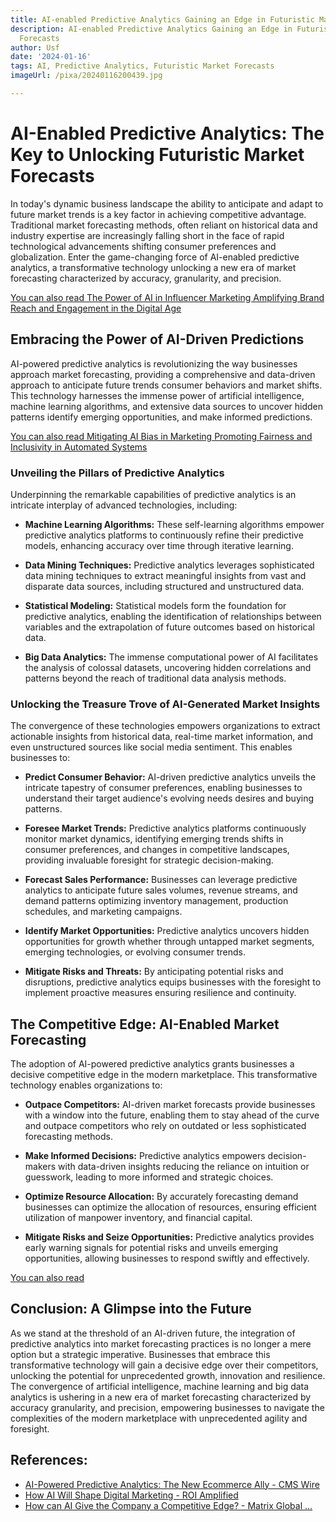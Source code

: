 ```yaml
---
title: AI-enabled Predictive Analytics Gaining an Edge in Futuristic Market Forecasts
description: AI-enabled Predictive Analytics Gaining an Edge in Futuristic Market
  Forecasts
author: Usf
date: '2024-01-16'
tags: AI, Predictive Analytics, Futuristic Market Forecasts
imageUrl: /pixa/20240116200439.jpg

---
```

# AI-Enabled Predictive Analytics: The Key to Unlocking Futuristic Market Forecasts

In  today's dynamic business landscape the ability to anticipate and adapt to future market trends is a key factor in achieving competitive advantage. Traditional market forecasting methods,  often reliant on historical data and industry expertise are increasingly falling short in  the face of rapid technological advancements shifting consumer preferences and globalization. Enter the game-changing force of AI-enabled predictive analytics, a transformative technology unlocking a new era of market forecasting characterized by accuracy, granularity, and precision.

[You can also read The Power of  AI  in Influencer Marketing Amplifying Brand Reach and Engagement in the Digital Age](The%20Power%20of%20AI%20in%20Influencer%20Marketing%20Amplifying%20Brand%20Reach%20and%20Engagement%20in%20the%20Digital%20Age)


## Embracing  the Power of  AI-Driven Predictions

AI-powered predictive analytics is  revolutionizing the way businesses approach market forecasting, providing a comprehensive and data-driven approach to anticipate  future trends consumer behaviors and market shifts. This technology harnesses the immense power of artificial intelligence, machine learning algorithms, and extensive data  sources to uncover hidden patterns identify emerging opportunities,  and make informed predictions.

[You can also read Mitigating AI Bias in Marketing Promoting Fairness and Inclusivity  in Automated Systems](Mitigating%20AI%20Bias%20in%20Marketing%20Promoting%20Fairness%20and%20Inclusivity%20in%20Automated%20Systems)


### Unveiling the Pillars of Predictive Analytics

Underpinning the remarkable capabilities of predictive analytics is an intricate interplay of  advanced technologies, including:

-  **Machine Learning  Algorithms:**  These self-learning algorithms empower  predictive analytics platforms to continuously refine their predictive models, enhancing accuracy over time through iterative learning.

- **Data Mining Techniques:** Predictive analytics leverages sophisticated data mining techniques  to extract meaningful insights from vast and disparate data sources, including structured and unstructured data.

- **Statistical Modeling:** Statistical models form the foundation for predictive analytics,  enabling the identification of  relationships between  variables and the extrapolation of future outcomes based  on historical  data.

- **Big Data Analytics:**  The  immense computational power of AI facilitates the analysis of colossal datasets, uncovering hidden correlations and patterns beyond the reach of traditional data analysis methods.

### Unlocking  the Treasure Trove of  AI-Generated Market Insights

The convergence of these technologies empowers  organizations to extract  actionable insights from historical data,  real-time market information, and even unstructured sources like  social media  sentiment. This enables  businesses to:

- **Predict Consumer Behavior:** AI-driven predictive analytics unveils the intricate tapestry of consumer preferences, enabling businesses  to understand  their target audience's evolving needs desires and buying patterns.

- **Foresee Market Trends:** Predictive analytics  platforms continuously monitor market dynamics, identifying  emerging  trends shifts in consumer preferences, and changes in competitive landscapes, providing invaluable foresight for strategic decision-making.

- **Forecast Sales Performance:** Businesses can leverage predictive analytics to anticipate future sales volumes, revenue streams, and  demand  patterns optimizing inventory management, production schedules, and marketing  campaigns.

- **Identify Market  Opportunities:** Predictive analytics uncovers hidden opportunities for  growth whether through untapped market segments, emerging technologies, or evolving consumer trends.

- **Mitigate Risks and Threats:**  By anticipating potential risks and  disruptions, predictive analytics equips businesses with the foresight to  implement proactive measures ensuring  resilience and continuity.

## The Competitive Edge: AI-Enabled Market Forecasting

The adoption of AI-powered predictive analytics  grants businesses a decisive competitive edge  in the modern marketplace. This transformative  technology  enables organizations to:

- **Outpace Competitors:** AI-driven market forecasts provide  businesses with a  window into the  future, enabling them  to stay ahead of the curve and  outpace competitors who  rely on outdated or less  sophisticated forecasting methods.

- **Make  Informed Decisions:**  Predictive analytics empowers decision-makers with data-driven insights reducing the reliance on intuition or guesswork, leading to more informed and strategic choices.

- **Optimize Resource Allocation:** By accurately  forecasting demand businesses can optimize the allocation of resources, ensuring efficient utilization of manpower inventory, and financial capital.

- **Mitigate Risks  and Seize Opportunities:** Predictive analytics provides early warning signals for potential risks and unveils emerging opportunities, allowing businesses to respond swiftly and effectively.

[You can also read ]()


## Conclusion: A Glimpse into the Future

As  we stand at  the threshold of an AI-driven future, the  integration of predictive analytics into market forecasting practices is no longer a mere option but a strategic imperative. Businesses that embrace this transformative technology will gain a decisive edge over their competitors,  unlocking the potential for unprecedented growth, innovation and resilience. The convergence of artificial  intelligence, machine learning and big data analytics is ushering in a new  era of market forecasting characterized by accuracy granularity, and precision, empowering businesses to navigate the complexities  of the modern marketplace with unprecedented agility and foresight.

## References:
- [AI-Powered Predictive Analytics: The New Ecommerce Ally - CMS Wire](https://www.cmswire.com/analytics/3-ways-ai-powered-predictive-analytics-are-transforming-ecommerce/)
- [How AI Will Shape Digital Marketing - ROI Amplified](https://roiamplified.com/insights/how-ai-will-shape-digital-marketing/)
- [How can AI Give the Company a Competitive Edge? - Matrix Global ...](https://matrixmarketinggroup.com/ai-company-competitive-edge/)
